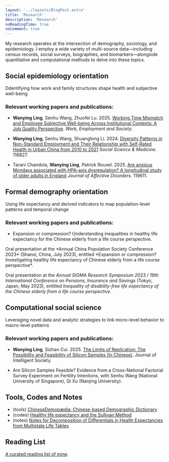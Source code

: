 ```yaml
---
layout: '../layouts/BlogPost.astro'
title: 'Research'
description: 'Research'
noReadingTime: true
noComment: true
---
```


My research operates at the intersection of demography, sociology, and epidemiology. I employ a wide variety of multi-source data—including census records, social surveys, biographies, and biomarkers—alongside quantitative and computational methods to delve into these topics.

## Social epidemiology orientation

Ddentifying how work and family structures shape health and subjective well-being

### **Relevant working papers and publications**:

- **Wanying Ling**, Senhu Wang, Zhuofei Lu. 2025. [Working Time Mismatch and Employee Subjective Well-being Across Institutional Contexts: A Job Quality Perspective](https://doi.org/10.1177/09500170241259330). *Work, Employment and Society*.

- **Wanying Ling**, Senhu Wang, Shuanglong Li. 2024. [Diversity Patterns in Non-Standard Employment and Their Relationship with Self-Rated Health in Urban China from 2010 to 2021](https://doi.org/10.1016/j.socscimed.2024.116827) *Social Science & Medicine*. 116827.

- Tarani Chandola, **Wanying Ling**, Patrick Rouxel. 2025. [Are anxious Mondays associated with HPA-axis dysregulation? A longitudinal study of older adults in England](https://doi.org/10.1016/j.jad.2025.119611) *Journal of Affective Disorders*. 119611.

## Formal demography orientation

Using life expectancy and derived indicators to map population-level patterns and temporal change

### **Relevant working papers and publications**:

- Expansion or compression? Understanding inequalities in healthy life expectancy for the Chinese elderly from a life course perspective.

<div class="text-sm ml-8 mb-6 border-l-2 pl-4 border-gray-300">
  Oral presentation at the *Annual China Population Society Conference 2023* (Shanxi, China, July 2023), entitled *Expansion or compression? Investigating healthy life expectancy of Chinese elderly from a life course perspective*. 
  
  Oral presentation at the *Annual SIGMA Research Symposium 2023 / 19th International Conference on Pensions, Insurance and Savings* (Tokyo, Japan, May 2023), entitled *Inequality of disability-free life expectancy of the Chinese elderly from a life course perspective*.

</div>

## Computational social science

Leveraging novel data and analytic strategies to link micro-level behavior to macro-level patterns

### **Relevant working papers and publications**:

- **Wanying Ling**, Sizhan Cui. 2025. [The Limits of Replication: The Possibility and Feasibility of Silicon Samples (In Chinese)](https://www.researchgate.net/publication/392734394_fuxiandexianduguijiyangbendekenengyukewei_The_Limits_of_Replication_The_Possibility_and_Feasibility_of_Silicon_Samples). Journal of Intelligent Society.

- Are Silicon Samples Feasible? Evidence from a Cross-National Factorial Survey Experiment on Fertility Intentions, with Senhu Wang (National University of Singapore), Qi Xu (Nanjing University).

## Tools, Codes and Notes

- (tools) [ChineseDemopædia: Chinese-based Demographic Dictionary](https://cndemo.wanyingling.site/)
- (codes) [Healthy life expectancy and the Sullivan Method](https://osf.io/7q2pr)
- (notes) [Notes for Decomposition of Differentials in Health Expectancies from Multistate Life Tables](https://github.com/wanyingling/HLEdecom)

## Reading List

[A curated reading list of mine](/reading-list).

